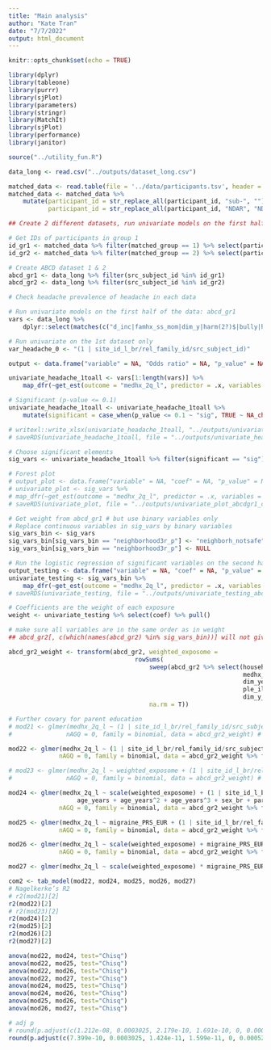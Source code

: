 ```yaml
---
title: "Main analysis"
author: "Kate Tran"
date: "7/7/2022"
output: html_document
---
```


```r
knitr::opts_chunk$set(echo = TRUE)
```

```r
library(dplyr)
library(tableone)
library(purrr)
library(sjPlot)
library(parameters)
library(stringr)
library(MatchIt)
library(sjPlot)
library(performance)
library(janitor)

source("../utility_fun.R")
```

```r
data_long <- read.csv("../outputs/dataset_long.csv")

matched_data <- read.table(file = '../data/participants.tsv', header = TRUE)
matched_data <- matched_data %>% 
    mutate(participant_id = str_replace_all(participant_id, "sub-", ""),
           participant_id = str_replace_all(participant_id, "NDAR", "NDAR_"))
```

```r
## Create 2 different datasets, run univariate models on the first half

# Get IDs of participants in group 1
id_gr1 <- matched_data %>% filter(matched_group == 1) %>% select(participant_id) %>% pull()
id_gr2 <- matched_data %>% filter(matched_group == 2) %>% select(participant_id) %>% pull()

# Create ABCD dataset 1 & 2
abcd_gr1 <- data_long %>% filter(src_subject_id %in% id_gr1)
abcd_gr2 <- data_long %>% filter(src_subject_id %in% id_gr2)

# Check headache prevalence of headache in each data
```

```r
# Run univariate models on the first half of the data: abcd_gr1
vars <- data_long %>% 
    dplyr::select(matches(c("d_inc|famhx_ss_mom|dim_y|harm(2?)$|bully|hood(_?)[^_P]|nsc_|adi.*_[irmp]|pmq|fes_y.*_fc$|crpbi|srpf|macv_y.*fs|ple.*[^fu]_(y|fu_y_bad)$|hx.*[26][ij]|tbi.*_l$|tbi_[123457]|cat$"))) %>% names()
```

```r
# Run univariate on the 1st dataset only
var_headache_0 <- "(1 | site_id_l_br/rel_family_id/src_subject_id)"

output <- data.frame("variable" = NA, "Odds ratio" = NA, "p_value" = NA, "std.error" = NA, "low_ci" = NA, "high_ci" = NA)

univariate_headache_1toall <- vars[1:length(vars)] %>%  
    map_dfr(~get_est(outcome = "medhx_2q_l", predictor = .x, variables = var_headache_0, data = abcd_gr1, estimate = "OR", output = output)) # not include events

# Significant (p-value <= 0.1)
univariate_headache_1toall <- univariate_headache_1toall %>% 
    mutate(significant = case_when(p_value <= 0.1 ~ "sig", TRUE ~ NA_character_))

# writexl::write_xlsx(univariate_headache_1toall, "../outputs/univariate_headache_1toall_11142_abcd.xlsx")
# saveRDS(univariate_headache_1toall, file = "../outputs/univariate_headache_11142.rds")
```

```r
# Choose significant elements
sig_vars <- univariate_headache_1toall %>% filter(significant == "sig") %>% select(variable) %>% pull()

# Forest plot
# output_plot <- data.frame("variable" = NA, "coef" = NA, "p_value" = NA, "std.error" = NA, "low_ci" = NA, "high_ci" = NA)
# univariate_plot <- sig_vars %>%  
# map_dfr(~get_est(outcome = "medhx_2q_l", predictor = .x, variables = var_headache_0, data = abcd_gr1, estimate = "coef", output = output_plot))
# saveRDS(univariate_plot, file = "../outputs/univariate_plot_abcdgr1_coef_11142.rds")
```

```r
# Get weight from abcd_gr1 # but use binary variables only
# Replace continuous variables in sig_vars by binary variables
sig_vars_bin <- sig_vars
sig_vars_bin[sig_vars_bin == "neighborhood3r_p"] <- "neighborh_notsafe"
sig_vars_bin[sig_vars_bin == "neighborhood3r_p"] <- NULL

# Run the logistic regression of significant variables on the second half of the data
output_testing <- data.frame("variable" = NA, "coef" = NA, "p_value" = NA, "std.error" = NA, "low_ci" = NA, "high_ci" = NA)
univariate_testing <- sig_vars_bin %>%  
    map_dfr(~get_est(outcome = "medhx_2q_l", predictor = .x, variables = var_headache_0, data = abcd_gr1, estimate = "coef", output = output_testing))
# saveRDS(univariate_testing, file = "../outputs/univariate_testing_abcdgr1_bin_coef_11142.rds")

# Coefficients are the weight of each exposure
weight <- univariate_testing %>% select(coef) %>% pull()

# make sure all variables are in the same order as in weight
## abcd_gr2[, c(which(names(abcd_gr2) %in% sig_vars_bin))] will not give correct answers

abcd_gr2_weight <- transform(abcd_gr2, weighted_exposome = 
                                   rowSums(
                                       sweep(abcd_gr2 %>% select(household_income, medhx_ss_6i_times_p_l, medhx_ss_6j_times_p_l, tbi_ss_worst_overall_l, 
                                                                 medhx_6i_l, tbi_1, tbi_3, tbi_7a,
                                                                 dim_yesno_q1, neighborh_notsafe, famhx_ss_momdad_alc_p, famhx_ss_momdad_dg_p, famhx_ss_momdad_dprs_p, 
                                                                 ple_ill_y, ple_arrest_y, ple_separ_y, ple_law_y, ple_jail_y, ple_step_y,             
                                                                 dim_y_ss_mean, reshist_addr1_adi_perc), 2, weight, `*`), 
                                       na.rm = T))
```

```r
# Further covary for parent education
# mod21 <- glmer(medhx_2q_l ~ (1 | site_id_l_br/rel_family_id/src_subject_id) + age_years + age_years^2 + age_years^3 + sex_br + parents_avg_edu, 
#               nAGQ = 0, family = binomial, data = abcd_gr2_weight) # all population

mod22 <- glmer(medhx_2q_l ~ (1 | site_id_l_br/rel_family_id/src_subject_id) + age_years + age_years^2 + age_years^3 + sex_br + parents_avg_edu, 
              nAGQ = 0, family = binomial, data = abcd_gr2_weight %>% filter(genetic_afr == 0)) # EUR ancestry

# mod23 <- glmer(medhx_2q_l ~ weighted_exposome + (1 | site_id_l_br/rel_family_id/src_subject_id) + age_years + age_years^2 + age_years^3 + sex_br + parents_avg_edu, 
#               nAGQ = 0, family = binomial, data = abcd_gr2_weight) # all population

mod24 <- glmer(medhx_2q_l ~ scale(weighted_exposome) + (1 | site_id_l_br/rel_family_id/src_subject_id) + 
                   age_years + age_years^2 + age_years^3 + sex_br + parents_avg_edu, 
              nAGQ = 0, family = binomial, data = abcd_gr2_weight %>% filter(genetic_afr == 0)) # EUR ancestry

mod25 <- glmer(medhx_2q_l ~ migraine_PRS_EUR + (1 | site_id_l_br/rel_family_id/src_subject_id) + age_years + age_years^2 + age_years^3 + sex_br + parents_avg_edu, 
              nAGQ = 0, family = binomial, data = abcd_gr2_weight %>% filter(genetic_afr == 0))

mod26 <- glmer(medhx_2q_l ~ scale(weighted_exposome) + migraine_PRS_EUR + (1 | site_id_l_br/rel_family_id/src_subject_id) + age_years + age_years^2 + age_years^3 + sex_br + parents_avg_edu, 
              nAGQ = 0, family = binomial, data = abcd_gr2_weight %>% filter(genetic_afr == 0))

mod27 <- glmer(medhx_2q_l ~ scale(weighted_exposome) * migraine_PRS_EUR + (1 | site_id_l_br/rel_family_id/src_subject_id) + age_years + age_years^2 + age_years^3 + sex_br + parents_avg_edu, nAGQ = 0, family = binomial, data = abcd_gr2_weight %>% filter(genetic_afr == 0))

com2 <- tab_model(mod22, mod24, mod25, mod26, mod27)
# Nagelkerke’s R2
# r2(mod21)[2]
r2(mod22)[2]
# r2(mod23)[2]
r2(mod24)[2]
r2(mod25)[2]
r2(mod26)[2]
r2(mod27)[2]

anova(mod22, mod24, test="Chisq") 
anova(mod22, mod25, test="Chisq") 
anova(mod22, mod26, test="Chisq") 
anova(mod22, mod27, test="Chisq") 
anova(mod24, mod25, test="Chisq") 
anova(mod24, mod26, test="Chisq") 
anova(mod25, mod26, test="Chisq") 
anova(mod26, mod27, test="Chisq") 

# adj p
# round(p.adjust(c(1.212e-08, 0.0003025, 2.179e-10, 1.691e-10, 0, 0.0005246, 2.058e-08, 0.04614), method = "fdr"), 3)
round(p.adjust(c(7.399e-10, 0.0003025, 1.424e-11, 1.599e-11, 0, 0.0005215, 1.247e-09, 0.06808), method = "fdr"), 3) #0.000 0.000 0.000 0.000 0.000 0.001 0.000 0.068
```












